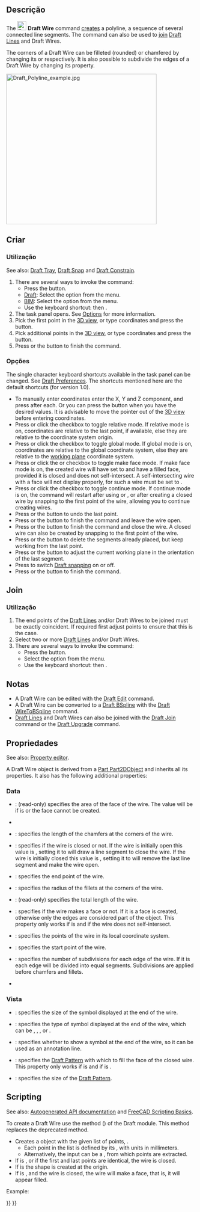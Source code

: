 <languages/>

<div class="mw-translate-fuzzy">
{{Docnav
|[[Draft_Line/pt-br|Linha]]
|[[Draft_Fillet/pt-br|Filé]]
|[[Draft_Workbench/pt-br|Draft]]
|IconL=Draft_Line.svg 
|IconR=Draft_Fillet.svg
|IconC=Workbench_Draft.svg
}}
</div>

{{GuiCommand
|Name=Draft Wire
|MenuLocation=Drafting → Polyline<br>2D Drafting → Polyline
|Workbenches=[[Draft_Workbench|Draft]], [[BIM_Workbench|BIM]]
|Shortcut={{KEY|P}} {{KEY|L}}
|Version=0.7
|SeeAlso=[[Draft_Line|Draft Line]], [[Draft_BSpline|Draft BSpline]]
}}

<span id="Description"></span>
==Descrição== 

The [[Image:Draft_Wire.svg|24px]] '''Draft Wire''' command [[#Create|creates]] a polyline, a sequence of several connected line segments. The command can also be used to [[#Join|join]] [[Draft_Line|Draft Lines]] and Draft Wires.

The corners of a Draft Wire can be filleted (rounded) or chamfered by changing its {{PropertyData|Fillet Radius}} or {{PropertyData|Chamfer Size}} respectively. It is also possible to subdivide the edges of a Draft Wire by changing its {{PropertyData|Subdivisions}} property.

[[Image:Draft_Polyline_example.jpg|400px]]
{{Caption|Wire defined by multiple points}}

<span id="Create"></span>
==Criar==

<span id="Usage"></span>
===Utilização===

See also: [[Draft_Tray|Draft Tray]], [[Draft_Snap|Draft Snap]] and [[Draft_Constrain|Draft Constrain]].

# There are several ways to invoke the command:
#* Press the {{Button|[[Image:Draft_Wire.svg|16px]] [[Draft_Wire|Polyline]]}} button.
#* [[Draft_Workbench|Draft]]: Select the {{MenuCommand|Drafting → [[Image:Draft_Wire.svg|16px]] Polyline}} option from the menu.
#* [[BIM_Workbench|BIM]]: Select the {{MenuCommand|2D Drafting → [[Image:Draft_Wire.svg|16px]] Polyline}} option from the menu.
#* Use the keyboard shortcut: {{KEY|P}} then {{KEY|L}}.
# The {{MenuCommand|Polyline}} task panel opens. See [[#Options|Options]] for more information.
# Pick the first point in the [[3D_view|3D view]], or type coordinates and press the {{Button|[[Image:Draft_AddPoint.svg|16px]] Enter point}} button.
# Pick additional points in the [[3D_view|3D view]], or type coordinates and press the {{Button|[[Image:Draft_AddPoint.svg|16px]] Enter point}} button.
# Press {{KEY|Esc}} or the {{Button|Close}} button to finish the command.

<span id="Options"></span>
===Opções===

The single character keyboard shortcuts available in the task panel can be changed. See [[Draft_Preferences|Draft Preferences]]. The shortcuts mentioned here are the default shortcuts (for version 1.0).

* To manually enter coordinates enter the X, Y and Z component, and press {{KEY|Enter}} after each. Or you can press the {{Button|[[Image:Draft_AddPoint.svg|16px]] Enter point}} button when you have the desired values. It is advisable to move the pointer out of the [[3D_view|3D view]] before entering coordinates.
* Press {{KEY|R}} or click the {{MenuCommand|Relative}} checkbox to toggle relative mode. If relative mode is on, coordinates are relative to the last point, if available, else they are relative to the coordinate system origin.
* Press {{KEY|G}} or click the {{MenuCommand|Global}} checkbox to toggle global mode. If global mode is on, coordinates are relative to the global coordinate system, else they are relative to the [[Draft_SelectPlane|working plane]] coordinate system.
* Press {{KEY|F}} or click the {{MenuCommand|Filled}}{{VersionNoteMinus|1.0}} or {{MenuCommand|Make face}}{{VersionNote|1.1}} checkbox to toggle make face mode. If make face mode is on, the created wire will have {{PropertyData|Make Face}} set to {{TRUE}} and have a filled face, provided it is closed and does not self-intersect. A self-intersecting wire with a face will not display properly, for such a wire {{PropertyData|Make Face}} must be set to {{FALSE}}.
* Press {{KEY|N}} or click the {{MenuCommand|Continue}} checkbox to toggle continue mode. If continue mode is on, the command will restart after using {{Button|[[Image:Draft_FinishLine.svg|16px]] Finish}} or {{Button|[[Image:Draft_CloseLine.svg|16px]] Close}}, or after creating a closed wire by snapping to the first point of the wire, allowing you to continue creating wires.
* Press {{KEY|/}} or the {{Button|[[Image:Draft_UndoLine.svg|16px]] Undo}} button to undo the last point.
* Press {{KEY|A}} or the {{Button|[[Image:Draft_FinishLine.svg|16px]] Finish}} button to finish the command and leave the wire open.
* Press {{KEY|O}} or the {{Button|[[Image:Draft_CloseLine.svg|16px]] Close}} button to finish the command and close the wire. A closed wire can also be created by snapping to the first point of the wire.
* Press {{KEY|W}} or the {{Button|[[Image:Draft Wipe.svg|16px]] Wipe}} button to delete the segments already placed, but keep working from the last point.
* Press {{KEY|U}} or the {{Button|[[Image:Draft SelectPlane.svg|16px]] [[Draft_SelectPlane|Set WP]]}} button to adjust the current working plane in the orientation of the last segment.
* Press {{KEY|S}} to switch [[Draft_Snap|Draft snapping]] on or off.
* Press {{KEY|Esc}} or the {{Button|Close}} button to finish the command.

==Join==

<span id="Usage"></span>
===Utilização===

# The end points of the [[Draft_Line|Draft Lines]] and/or Draft Wires to be joined must be exactly coincident. If required first adjust points to ensure that this is the case.
# Select two or more [[Draft_Line|Draft Lines]] and/or Draft Wires.
# There are several ways to invoke the command:
#* Press the {{Button|[[Image:Draft_Wire.svg|16px]] [[Draft_Wire|Draft Wire]]}} button.
#* Select the {{MenuCommand|Drafting → [[Image:Draft_Wire.svg|16px]] Polyline}} option from the menu.
#* Use the keyboard shortcut: {{KEY|P}} then {{KEY|L}}.

<span id="Notes"></span>
==Notas==

* A Draft Wire can be edited with the [[Draft_Edit|Draft Edit]] command.
* A Draft Wire can be converted to a [[Draft_BSpline|Draft BSpline]] with the [[Draft_WireToBSpline|Draft WireToBSpline]] command.
* [[Draft_Line|Draft Lines]] and Draft Wires can also be joined with the [[Draft_Join|Draft Join]] command or the [[Draft_Upgrade|Draft Upgrade]] command.

<span id="Properties"></span>
==Propriedades==

See also: [[Property_editor|Property editor]].

A Draft Wire object is derived from a [[Part_Part2DObject|Part Part2DObject]] and inherits all its properties. It also has the following additional properties:

===Data===

{{TitleProperty|Draft}}

* {{PropertyData|Area|Area}}: (read-only) specifies the area of the face of the wire. The value will be {{value|0.0}} if {{PropertyData|Make Face}} is {{FALSE}} or the face cannot be created.
* {{PropertyData|Base|Link}}
* {{PropertyData|Chamfer Size|Length}}: specifies the length of the chamfers at the corners of the wire.
* {{PropertyData|Closed|Bool}}: specifies if the wire is closed or not. If the wire is initially open this value is {{FALSE}}, setting it to {{TRUE}} will draw a line segment to close the wire. If the wire is initially closed this value is {{TRUE}}, setting it to {{FALSE}} will remove the last line segment and make the wire open.
* {{PropertyData|End|VectorDistance}}: specifies the end point of the wire.
* {{PropertyData|Fillet Radius|Length}}: specifies the radius of the fillets at the corners of the wire.
* {{PropertyData|Length|Length}}: (read-only) specifies the total length of the wire.
* {{PropertyData|Make Face|Bool}}: specifies if the wire makes a face or not. If it is {{TRUE}} a face is created, otherwise only the edges are considered part of the object. This property only works if {{PropertyData|Closed}} is {{TRUE}} and if the wire does not self-intersect.
* {{PropertyData|Points|VectorList}}: specifies the points of the wire in its local coordinate system.
* {{PropertyData|Start|VectorDistance}}: specifies the start point of the wire.
* {{PropertyData|Subdivisions|Integer}}: specifies the number of subdivisions for each edge of the wire. If it is {{value|1}} each edge will be divided into {{value|2}} equal segments. Subdivisions are applied before chamfers and fillets.
* {{PropertyData|Tool|Link}}

<span id="View"></span>
===Vista===

{{TitleProperty|Draft}}

* {{PropertyView|Arrow Size|Length}}: specifies the size of the symbol displayed at the end of the wire.
* {{PropertyView|Arrow Type|Enumeration}}: specifies the type of symbol displayed at the end of the wire, which can be {{value|Dot}}, {{value|Circle}}, {{value|Arrow}}, {{value|Tick}} or {{value|Tick-2}}.
* {{PropertyView|End Arrow|Bool}}: specifies whether to show a symbol at the end of the wire, so it can be used as an annotation line.
* {{PropertyView|Pattern|Enumeration}}: specifies the [[Draft_Pattern|Draft Pattern]] with which to fill the face of the closed wire. This property only works if {{PropertyData|Make Face}} is {{TRUE}} and if {{PropertyView|Display Mode}} is {{value|Flat Lines}}.
* {{PropertyView|Pattern Size|Float}}: specifies the size of the [[Draft_Pattern|Draft Pattern]].

==Scripting==

See also: [https://freecad.github.io/SourceDoc/ Autogenerated API documentation] and [[FreeCAD_Scripting_Basics|FreeCAD Scripting Basics]].

To create a Draft Wire use the {{incode|make_wire}} method ({{Version|0.19}}) of the Draft module. This method replaces the deprecated {{incode|makeWire}} method.

{{Code|code=
wire = make_wire(pointslist, closed=False, placement=None, face=None, support=None)
wire = make_wire(Part.Wire, closed=False, placement=None, face=None, support=None)
}}

* Creates a {{incode|Wire}} object with the given list of points, {{incode|pointslist}}.
** Each point in the list is defined by its {{incode|FreeCAD.Vector}}, with units in millimeters.
** Alternatively, the input can be a {{incode|Part.Wire}}, from which points are extracted.
* If {{incode|closed}} is {{incode|True}}, or if the first and last points are identical, the wire is closed.
* If {{incode|placement}} is {{incode|None}} the shape is created at the origin.
* If {{incode|face}} is {{incode|True}}, and the wire is closed, the wire will make a face, that is, it will appear filled.

Example: 

{{Code|code=
import FreeCAD as App
import Draft

doc = App.newDocument()

p1 = App.Vector(0, 0, 0)
p2 = App.Vector(1000, 1000, 0)
p3 = App.Vector(2000, 0, 0)

wire1 = Draft.make_wire([p1, p2, p3], closed=True)
wire2 = Draft.make_wire([p1, 2*p3, 1.3*p2], closed=True)
wire3 = Draft.make_wire([1.3*p3, p1, -1.7*p2], closed=True)

doc.recompute()
}}


<div class="mw-translate-fuzzy">
{{Docnav
|[[Draft_Line/pt-br|Linha]]
|[[Draft_Fillet/pt-br|Filé]]
|[[Draft_Workbench/pt-br|Draft]]
|IconL=Draft_Line.svg 
|IconR=Draft_Fillet.svg
|IconC=Workbench_Draft.svg
}}
</div>

{{Draft Tools navi{{#translation:}}}}
{{Userdocnavi{{#translation:}}}}